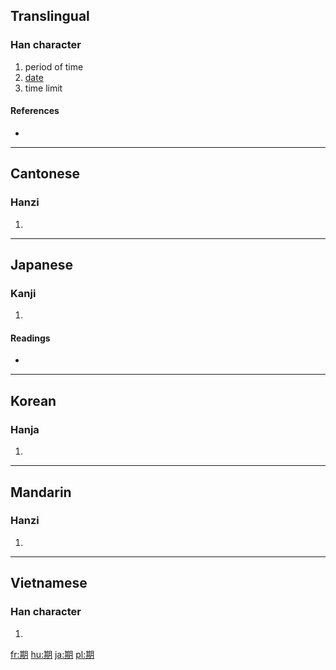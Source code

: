 {{see|朞}}
==Translingual==

===Han character===
{{Han char|rn=74|rad=月|as=08|sn=12|four=4782<sub>0</sub>|canj=廿金月 (TCB)}}

# period of time
# [[date]]
# time limit

====References====
* {{Han ref|kx=0506.110|dkj=14378|dj=0887.040|hdz=32083.070|uh=671F|ud=26399|bh=B4C1|bd=46273}}

----

==Cantonese==

===Hanzi===
{{yue-hanzi|jyut=|y=kei4}}

# {{defn|Cantonese}}

----

==Japanese==

===Kanji===
{{ja-kanji|grade=3|rs=月08}}

# {{defn|Japanese}}

====Readings====
* {{ja-readings|on=[[き]] (ki), [[ご]] (go)|kun=[[ちぎる]] (chigiru)}}

----

==Korean==

===Hanja===
{{ko-hanja|hangeul=기|eumhun=|rv=gi|mr=ki|y=ki}}

# {{defn|Korean}}

----

==Mandarin==

===Hanzi===
{{cmn-hanzi|pin=[[jī]] ([[ji1]]), [[qī]] ([[qi1]]), [[qí]] ([[qi2]])|wg=chi<sup>1</sup>, ch'i<sup>1</sup>, ch'i<sup>2</sup>}}

# {{defn|Mandarin}}

----

==Vietnamese==

===Han character===
{{vi-hantu|[[kỳ]]}}

# {{defn|Vietnamese}}

[[fr:期]]
[[hu:期]]
[[ja:期]]
[[pl:期]]